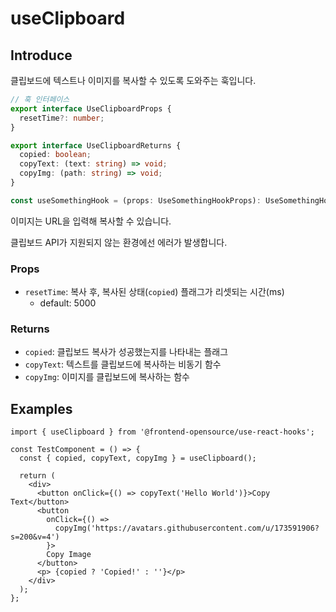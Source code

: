# useClipboard

## Introduce

클립보드에 텍스트나 이미지를 복사할 수 있도록 도와주는 훅입니다.

```ts
// 훅 인터페이스
export interface UseClipboardProps {
  resetTime?: number;
}

export interface UseClipboardReturns {
  copied: boolean;
  copyText: (text: string) => void;
  copyImg: (path: string) => void;
}

const useSomethingHook = (props: UseSomethingHookProps): UseSomethingHookReturns
```


<Callout type="info">이미지는 URL을 입력해 복사할 수 있습니다.</Callout>

<Callout type="warning">
  클립보드 API가 지원되지 않는 환경에선 에러가 발생합니다.
</Callout>

### Props

- `resetTime`: 복사 후, 복사된 상태(`copied`) 플래그가 리셋되는 시간(ms)
  - default: 5000

### Returns

- `copied`: 클립보드 복사가 성공했는지를 나타내는 플래그
- `copyText`: 텍스트를 클립보드에 복사하는 비동기 함수
- `copyImg`: 이미지를 클립보드에 복사하는 함수

## Examples

```tsx copy filename="TestComponent.tsx"
import { useClipboard } from '@frontend-opensource/use-react-hooks';

const TestComponent = () => {
  const { copied, copyText, copyImg } = useClipboard();

  return (
    <div>
      <button onClick={() => copyText('Hello World')}>Copy Text</button>
      <button
        onClick={() =>
          copyImg('https://avatars.githubusercontent.com/u/173591906?s=200&v=4')
        }>
        Copy Image
      </button>
      <p> {copied ? 'Copied!' : ''}</p>
    </div>
  );
};
```
